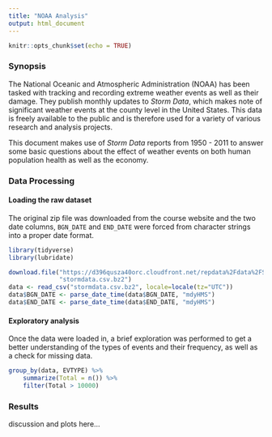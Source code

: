 ```yaml
---
title: "NOAA Analysis"
output: html_document
---
```


```r
knitr::opts_chunk$set(echo = TRUE)
```

### Synopsis
The National Oceanic and Atmospheric Administration (NOAA) has been tasked with tracking and recording extreme weather events as well as their damage. They publish monthly updates to *Storm Data*, which makes note of significant weather events at the county level in the United States. This data is freely available to the public and is therefore used for a variety of various research and analysis projects. 

This document makes use of *Storm Data* reports from 1950 - 2011 to answer some basic questions about the effect of weather events on both human population health as well as the economy.

### Data Processing

#### Loading the raw dataset
The original zip file was downloaded from the course website and the two date columns, `BGN_DATE` and `END_DATE` were forced from character strings into a proper date format.
```r
library(tidyverse)
library(lubridate)

download.file("https://d396qusza40orc.cloudfront.net/repdata%2Fdata%2FStormData.csv.bz2",
              "stormdata.csv.bz2")
data <- read_csv("stormdata.csv.bz2", locale=locale(tz="UTC"))
data$BGN_DATE <- parse_date_time(data$BGN_DATE, "mdyHMS")
data$END_DATE <- parse_date_time(data$END_DATE, "mdyHMS")
```

#### Exploratory analysis
Once the data were loaded in, a brief exploration was performed to get a better understanding of the types of events and their frequency, as well as a check for missing data.
```r
group_by(data, EVTYPE) %>%
    summarize(Total = n()) %>%
    filter(Total > 10000)

```


### Results
discussion and plots here...





